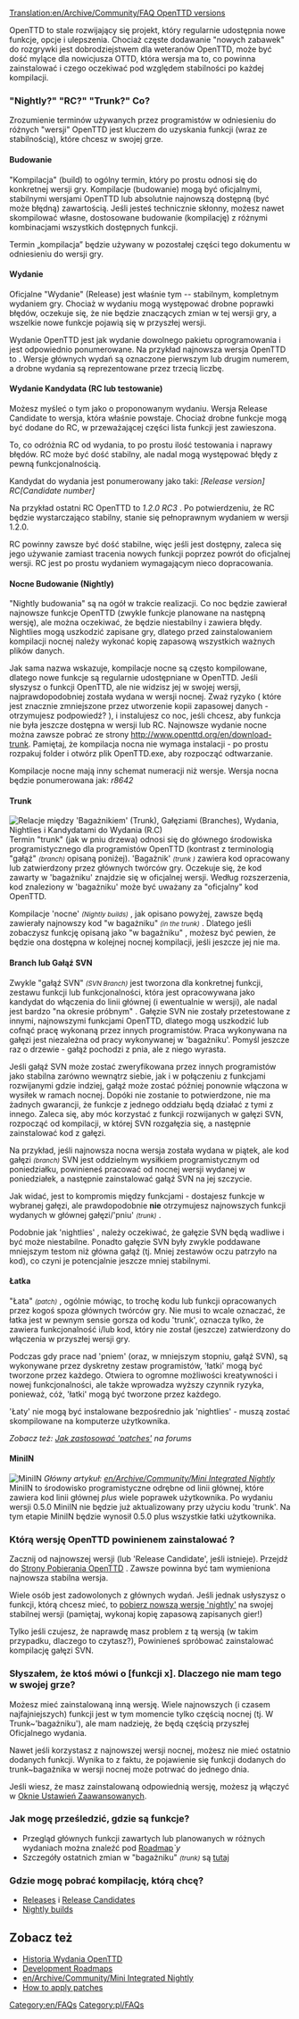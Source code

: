 [[Translation:en/Archive/Community/FAQ OpenTTD versions]]
<!-- {{outdated|MiniIN is dead and OpenTTD migrated to GitHub.}} -->
{{pl/nieaktualizowane|MiniIN nie działa, a OpenTTD migruje do GitHub.}}

{{pl/FAQmenu}}

OpenTTD to stale rozwijający się projekt, który regularnie udostępnia nowe funkcje, opcje i ulepszenia. Chociaż częste dodawanie  "nowych zabawek" do rozgrywki jest dobrodziejstwem dla weteranów OpenTTD, może być dość mylące dla nowicjusza OTTD, która wersja ma to, co powinna zainstalować i czego oczekiwać pod względem stabilności po każdej kompilacji.

=== "Nightly?"  "RC?"  "Trunk?"  Co?===
Zrozumienie terminów używanych przez programistów w odniesieniu do różnych "wersji" OpenTTD jest kluczem do uzyskania funkcji (wraz ze stabilnością), które chcesz w swojej grze.

====Budowanie====
"Kompilacja" (build) to ogólny termin, który po prostu odnosi się do konkretnej wersji gry. Kompilacje (budowanie) mogą być oficjalnymi, stabilnymi wersjami OpenTTD lub absolutnie najnowszą dostępną (być może błędną) zawartością. Jeśli jesteś technicznie skłonny, możesz nawet skompilować własne, dostosowane budowanie (kompilację) z różnymi kombinacjami wszystkich dostępnych funkcji.

Termin „kompilacja” będzie używany w pozostałej części tego dokumentu w odniesieniu do wersji gry.

====Wydanie====
Oficjalne "Wydanie" (Release) jest właśnie tym -- stabilnym, kompletnym wydaniem gry. Chociaż w wydaniu mogą występować drobne poprawki błędów, oczekuje się, że nie będzie znaczących zmian w tej wersji gry, a wszelkie nowe funkcje pojawią się w przyszłej wersji.  

Wydanie OpenTTD jest jak wydanie dowolnego pakietu oprogramowania i jest odpowiednio ponumerowane. Na przykład najnowsza wersja OpenTTD to {{en/version}}. Wersje głównych wydań są oznaczone pierwszym lub drugim numerem, a drobne wydania są reprezentowane przez trzecią liczbę.

====Wydanie Kandydata (RC lub testowanie)====
Możesz myśleć o tym jako o proponowanym wydaniu. Wersja Release Candidate to wersja, która właśnie powstaje. Chociaż drobne funkcje mogą być dodane do RC, w przeważającej części lista funkcji jest zawieszona.

To, co odróżnia RC od wydania, to po prostu ilość testowania i naprawy błędów. RC może być dość stabilny, ale nadal mogą występować błędy z pewną funkcjonalnością.

Kandydat do wydania jest ponumerowany jako taki:
''[Release version] RC[Candidate number]''

Na przykład ostatni RC OpenTTD to ''1.2.0 RC3'' . Po potwierdzeniu, że RC będzie wystarczająco stabilny, stanie się pełnoprawnym wydaniem w wersji 1.2.0.

RC powinny zawsze być dość stabilne, więc jeśli jest dostępny, zaleca się jego używanie zamiast tracenia nowych funkcji poprzez powrót do oficjalnej wersji. RC jest po prostu wydaniem wymagającym nieco dopracowania.

====Nocne Budowanie (Nightly)====
"Nightly budowania" są na ogół w trakcie realizacji. Co noc będzie zawierał najnowsze funkcje OpenTTD (zwykle funkcje planowane na następną wersję), ale można oczekiwać, że będzie niestabilny i zawiera błędy. Nightlies mogą uszkodzić zapisane gry, dlatego przed zainstalowaniem kompilacji nocnej należy wykonać kopię zapasową wszystkich ważnych plików danych.

Jak sama nazwa wskazuje, kompilacje nocne są często kompilowane, dlatego nowe funkcje są regularnie udostępniane w OpenTTD. Jeśli słyszysz o funkcji OpenTTD, ale nie widzisz jej w swojej wersji, najprawdopodobniej została wydana w wersji nocnej. Zważ ryzyko ( które jest znacznie zmniejszone przez utworzenie kopii zapasowej danych - otrzymujesz podpowiedź?  {{en/Emoticon|:)}}),  i instalujesz co noc, jeśli chcesz, aby funkcja nie była jeszcze dostępna w wersji lub RC. Najnowsze wydanie nocne można zawsze pobrać ze strony http://www.openttd.org/en/download-trunk. Pamiętaj, że kompilacja nocna nie wymaga instalacji - po prostu rozpakuj folder i otwórz plik OpenTTD.exe, aby rozpocząć odtwarzanie.


Kompilacje nocne mają inny schemat numeracji niż wersje. Wersja nocna będzie ponumerowana jak:
''r8642''

====Trunk====
[[File:en/version Illustration.gif|frame|right|Relacje między 'Bagażnikiem' <small>''(Trunk)''</small>, Gałęziami <small>''(Branches)''</small>, Wydania, Nightlies i Kandydatami do Wydania ''(R.C)'']]
Termin "trunk" (jak w pniu drzewa) odnosi się do głównego środowiska programistycznego dla programistów OpenTTD (kontrast z terminologią "gałąź" <small>''(branch)''</small> opisaną poniżej). 'Bagażnik' <small>''(trunk )''</small> zawiera kod opracowany lub zatwierdzony przez głównych twórców gry. Oczekuje się, że kod zawarty w 'bagażniku' znajdzie się w oficjalnej wersji. Według rozszerzenia, kod znaleziony w 'bagażniku' może być uważany za "oficjalny" kod OpenTTD.

Kompilacje 'nocne' <small>''(Nightly builds)''</small> , jak opisano powyżej, zawsze będą zawierały najnowszy kod "w bagażniku" <small>''(in the trunk)''</small> . Dlatego jeśli zobaczysz funkcję opisaną jako  "w bagażniku" , możesz być pewien, że będzie ona dostępna w kolejnej nocnej kompilacji, jeśli jeszcze jej nie ma.

====Branch lub Gałąź SVN====
Zwykle "gałąź SVN" <small>''(SVN Branch)''</small> jest tworzona dla konkretnej funkcji, zestawu funkcji lub funkcjonalności, która jest opracowywana jako kandydat do włączenia do linii głównej (i ewentualnie w wersji), ale nadal jest bardzo "na okresie próbnym" . Gałęzie SVN nie zostały przetestowane z innymi, najnowszymi funkcjami OpenTTD, dlatego mogą uszkodzić lub cofnąć pracę wykonaną przez innych programistów. Praca wykonywana na gałęzi jest niezależna od pracy wykonywanej w 'bagażniku'. Pomyśl jeszcze raz o drzewie - gałąź pochodzi z pnia, ale z niego wyrasta.

Jeśli gałąź SVN może zostać zweryfikowana przez innych programistów jako stabilna zarówno wewnątrz siebie, jak i w połączeniu z funkcjami rozwijanymi gdzie indziej, gałąź może zostać później ponownie włączona w wysiłek w ramach nocnej. Dopóki nie zostanie to potwierdzone, nie ma żadnych gwarancji, że funkcje z jednego oddziału będą działać z tymi z innego. Zaleca się, aby móc korzystać z funkcji rozwijanych w gałęzi SVN, rozpocząć od kompilacji, w której SVN rozgałęzia się, a następnie zainstalować kod z gałęzi.

Na przykład, jeśli najnowsza nocna wersja została wydana w piątek, ale kod gałęzi <small>''(branch)''</small> SVN jest oddzielnym wysiłkiem programistycznym od poniedziałku, powinieneś pracować od nocnej wersji wydanej w poniedziałek, a następnie zainstalować gałąź SVN na jej szczycie.

Jak widać, jest to kompromis między funkcjami - dostajesz funkcje w wybranej gałęzi, ale prawdopodobnie '''nie''' otrzymujesz najnowszych funkcji wydanych w głównej gałęzi/'pniu' <small>''(trunk)''</small> .

Podobnie jak 'nightlies' , należy oczekiwać, że gałęzie SVN będą wadliwe i być może niestabilne. Ponadto gałęzie SVN były zwykle poddawane mniejszym testom niż główna gałąź (tj. Mniej zestawów oczu patrzyło na kod), co czyni je potencjalnie jeszcze mniej stabilnymi.

====Łatka====
"Łata" <small>''(patch)''</small> , ogólnie mówiąc, to trochę kodu lub funkcji opracowanych przez kogoś spoza głównych twórców gry. Nie musi to wcale oznaczać, że łatka jest w pewnym sensie gorsza od kodu 'trunk', oznacza tylko, że zawiera funkcjonalność i/lub kod, który nie został (jeszcze) zatwierdzony do włączenia w przyszłej wersji gry.

Podczas gdy prace nad 'pniem' (oraz, w mniejszym stopniu, gałąź SVN), są wykonywane przez dyskretny zestaw programistów, 'łatki' mogą być tworzone przez każdego. Otwiera to ogromne możliwości kreatywności i nowej funkcjonalności, ale także wprowadza wyższy czynnik ryzyka, ponieważ, cóż, 'łatki' mogą być tworzone przez każdego.

'Łaty' nie mogą być instalowane bezpośrednio jak 'nightlies' - muszą zostać skompilowane na komputerze użytkownika.

''Zobacz też: [http://www.tt-forums.net/viewtopic.php?t=21678 Jak zastosować 'patches'] na forums''

====MiniIN====
<!--{{Feature_period|Old|0.5}}-->{{pl/Zgodne zakresy|Old|0.5}}
[[File:en/miniIN Illustration.gif|frame|right| MiniIN]]
''Główny artykuł: [[en/Archive/Community/Mini Integrated Nightly]]''<br>

MiniIN to środowisko programistyczne odrębne od linii głównej, które zawiera kod linii głównej ''plus'' wiele poprawek użytkownika. Po wydaniu wersji 0.5.0 MiniIN nie będzie już aktualizowany przy użyciu kodu 'trunk'. Na tym etapie MiniIN będzie wynosił 0.5.0 plus wszystkie łatki użytkownika.

===Którą wersję OpenTTD powinienem zainstalować ?===
Zacznij od najnowszej wersji (lub 'Release Candidate', jeśli istnieje). Przejdź do [http://www.openttd.org/download-stable Strony Pobierania OpenTTD] . Zawsze powinna być tam wymieniona najnowsza stabilna wersja.

Wiele osób jest zadowolonych z głównych wydań. Jeśli jednak usłyszysz o funkcji, którą chcesz mieć, to [http://nightly.openttd.org/ pobierz nowszą wersję 'nightly'] na swojej stabilnej wersji (pamiętaj, wykonaj kopię zapasową zapisanych gier!)

Tylko jeśli czujesz, że naprawdę masz problem z tą wersją (w takim przypadku, dlaczego to czytasz?), Powinieneś spróbować zainstalować kompilację gałęzi SVN.

===Słyszałem, że ktoś mówi o [funkcji x]. Dlaczego nie mam tego w swojej grze?===
Możesz mieć zainstalowaną inną wersję. Wiele najnowszych (i czasem najfajniejszych) funkcji jest w tym momencie tylko częścią nocnej (tj. W Trunk~'bagażniku'), ale mam nadzieję, że będą częścią przyszłej Oficjalnego wydania.

Nawet jeśli korzystasz z najnowszej wersji nocnej, możesz nie mieć ostatnio dodanych funkcji. Wynika to z faktu, że pojawienie się funkcji dodanych do trunk~bagażnika w wersji nocnej może potrwać do jednego dnia.

Jeśli wiesz, że masz zainstalowaną odpowiednią wersję, możesz ją włączyć w [[pl/Archive/Manual/Settings/Zaawansowane ustawienia|Oknie Ustawień Zaawansowanych]].

===Jak mogę prześledzić, gdzie są funkcje?===
* Przegląd głównych funkcji zawartych lub planowanych w różnych wydaniach można znaleźć pod [[pl/mapaDrogowa|Roadmap]]''`y''
* Szczegóły ostatnich zmian w "bagażniku" <small>''(trunk)''</small> są [http://vcs.openttd.org/svn/log/trunk tutaj]

===Gdzie mogę pobrać kompilację, którą chcę?===
* [http://www.openttd.org/download-stable Releases] i [http://www.openttd.org/download-testing Release Candidates]
* [http://www.openttd.org/download-trunk Nightly builds]

==Zobacz też==
* [[pl/Archive/OpenTTD/Historia wersji OpenTTD|Historia Wydania OpenTTD]]
* [[pl/mapaDrogowa|Development Roadmaps]]
* [[en/Archive/Community/Mini Integrated Nightly]]
* [http://www.tt-forums.net/viewtopic.php?t=21678 How to apply patches]

[[Category:en/FAQs]] [[Category:pl/FAQs]]